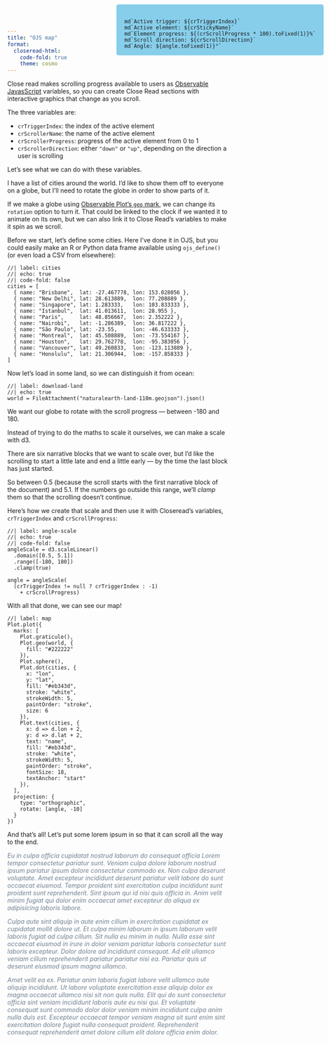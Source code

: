 ```yaml
---
title: "OJS map"
format:
  closeread-html:
    code-fold: true
    theme: cosmo
---
```


Close read makes scrolling progress available to users as [Observable JavasScript](https://quarto.org/docs/interactive/ojs) variables, so you can create Close Read sections with interactive graphics that change as you scroll.

The three variables are:

- `crTriggerIndex`: the index of the active element
- `crScrollerName`: the name of the active element
- `crScrollerProgress`: progress of the active element from 0 to 1
- `crScrollerDirection`: either `"down"` or `"up"`, depending on the direction a user is scrolling

Let's see what we can do with these variables.

I have a list of cities around the world. I'd like to show them off to everyone on a globe, but I'll need to rotate the globe in order to show parts of it.

If we make a globe using [Observable Plot's `geo` mark](https://observablehq.com/@observablehq/plot-projections?collection=@observablehq/plot), we can change its `rotation` option to turn it. That could be linked to the clock if we wanted it to animate on its own, but we can also link it to Close Read's variables to make it spin as we scroll.

Before we start, let's define some cities. Here I've done it in OJS, but you could easily make an R or Python data frame available using `ojs_define()` (or even load a CSV from elsewhere):

```ojs
//| label: cities
//| echo: true
//| code-fold: false
cities = [
  { name: "Brisbane",  lat: -27.467778, lon: 153.028056 },
  { name: "New Delhi", lat: 28.613889,  lon: 77.208889 },
  { name: "Singapore", lat: 1.283333,   lon: 103.833333 },
  { name: "Istanbul",  lat: 41.013611,  lon: 28.955 },
  { name: "Paris",     lat: 48.856667,  lon: 2.352222 },
  { name: "Nairobi",   lat: -1.286389,  lon: 36.817222 },
  { name: "São Paulo", lat: -23.55,     lon: -46.633333 },
  { name: "Montreal",  lat: 45.508889,  lon: -73.554167 },
  { name: "Houston",   lat: 29.762778,  lon: -95.383056 },
  { name: "Vancouver", lat: 49.260833,  lon: -123.113889 },
  { name: "Honolulu",  lat: 21.306944,  lom: -157.858333 }
]
```

Now let's load in some land, so we can distinguish it from ocean:

```ojs
//| label: download-land
//| echo: true
world = FileAttachment("naturalearth-land-110m.geojson").json()
```

::::{.cr-layout}

:::{focus-on="map"}
We want our globe to rotate with the scroll progress — between -180 and 180.  
:::

:::{focus-on="map"}
Instead of trying to do the maths to scale it ourselves, we can make a scale with d3.
:::

:::{focus-on="map"}
There are six narrative blocks that we want to scale over, but I'd like the scrolling to start a little late and end a little early — by the time the last block has just started.
:::

:::{focus-on="map"}
So between 0.5 (because the scroll starts with the first narrative block of the document) and 5.1. If the numbers go outside this range, we'll _clamp_ them so that the scrolling doesn't continue.
:::

:::{focus-on="map"}
Here's how we create that scale and then use it with Closeread's variables, `crTriggerIndex` and `crScrollProgress`:
  
```ojs
//| label: angle-scale
//| echo: true
//| code-fold: false
angleScale = d3.scaleLinear()
  .domain([0.5, 5.1])
  .range([-180, 180])
  .clamp(true)

angle = angleScale(
  (crTriggerIndex != null ? crTriggerIndex : -1)
    + crScrollProgress)
```
:::

:::{focus-on="map"}
With all that done, we can see our map!
:::

:::{#cr-map}

```ojs
//| label: map
Plot.plot({
  marks: [
    Plot.graticule(),
    Plot.geo(world, {
      fill: "#222222"
    }),
    Plot.sphere(),
    Plot.dot(cities, {
      x: "lon",
      y: "lat",
      fill: "#eb343d",
      stroke: "white",
      strokeWidth: 5,
      paintOrder: "stroke",
      size: 6
    }),
    Plot.text(cities, {
      x: d => d.lon + 2,
      y: d => d.lat + 2,
      text: "name",
      fill: "#eb343d",
      stroke: "white",
      strokeWidth: 5,
      paintOrder: "stroke",
      fontSize: 18,
      textAnchor: "start"
    }),
  ],
  projection: {
    type: "orthographic",
    rotate: [angle, -10]
  }
})
```

:::

::::

:::{.counter style="position: fixed; top: 10px; right: 10px; background-color: skyblue; border-radius: 5px; padding: 18px 18px 0 18px;"}
```ojs
md`Active trigger: ${crTriggerIndex}`
md`Active element: ${crStickyName}`
md`Element progress: ${(crScrollProgress * 100).toFixed(1)}%`
md`Scroll direction: ${crScrollDirection}`
md`Angle: ${angle.toFixed(1)}°`
```
:::

And that's all! Let's put some lorem ipsum in so that it can scroll all the way to the end.

:::{style="color: slategrey; font-style: italic;"}
Eu in culpa officia cupidatat nostrud laborum do consequat officia Lorem tempor consectetur pariatur sunt. Veniam culpa dolore laborum nostrud ipsum pariatur ipsum dolore consectetur commodo ex. Non culpa deserunt voluptate. Amet excepteur incididunt deserunt pariatur velit labore do sunt occaecat eiusmod. Tempor proident sint exercitation culpa incididunt sunt proident sunt reprehenderit. Sint ipsum qui id nisi quis officia in. Anim velit minim fugiat qui dolor enim occaecat amet excepteur do aliqua ex adipisicing laboris labore.

Culpa aute sint aliquip in aute enim cillum in exercitation cupidatat ex cupidatat mollit dolore ut. Et culpa minim laborum in ipsum laborum velit laboris fugiat ad culpa cillum. Sit nulla eu minim in nulla. Nulla esse sint occaecat eiusmod in irure in dolor veniam pariatur laboris consectetur sunt laboris excepteur. Dolor dolore ad incididunt consequat. Ad elit ullamco veniam cillum reprehenderit pariatur pariatur nisi ea. Pariatur quis ut deserunt eiusmod ipsum magna ullamco.

Amet velit ea ex. Pariatur anim laboris fugiat labore velit ullamco aute aliquip incididunt. Ut labore voluptate exercitation esse aliquip dolor ex magna occaecat ullamco nisi sit non quis nulla. Elit qui do sunt consectetur officia sint veniam incididunt laboris aute eu nisi qui. Et voluptate consequat sunt commodo dolor dolor veniam minim incididunt culpa anim nulla duis est. Excepteur occaecat tempor veniam magna sit sunt enim sint exercitation dolore fugiat nulla consequat proident. Reprehenderit consequat reprehenderit amet dolore cillum elit dolore officia enim dolor.
:::